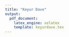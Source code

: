 ```yaml
---
title: "Keyur Dave"
output: 
  pdf_document:
    latex_engine: xelatex
    template: keyurdave.tex
---
```



